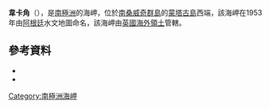 {{coord|58|26|S|26|26|W|source:GNIS|display=title}}

'''韋卡角'''（{{lang-en|Hueca Point}}），是[[南極洲|南極洲]]的海岬，位於[[南桑威奇群島|南桑威奇群島]]的[[蒙塔古島|蒙塔古島]]西端，該海岬在1953年由[[阿根廷|阿根廷]]水文地圖命名，該海岬由[[英國海外領土|英國海外領土]]管轄。

==參考資料==
*{{cite gnis | type = antarid | id = 7114| name = Hueca Point | accessdate = 2012-06-30}}
*{{usgs-gazetteer|id=7114}}

{{Antarctica-geo-stub}}
[[Category:南極洲海岬|Category:南極洲海岬]]
